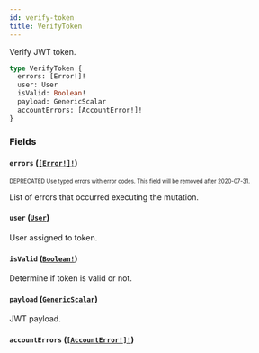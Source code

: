```yaml
---
id: verify-token
title: VerifyToken
---
```


Verify JWT token.

```graphql
type VerifyToken {
  errors: [Error!]!
  user: User
  isValid: Boolean!
  payload: GenericScalar
  accountErrors: [AccountError!]!
}
```

### Fields

#### `errors` ([`[Error!]!`](/api-reference/objects/error.mdx))

<sub><sup><span className="deprecatedTag">DEPRECATED</span> Use typed errors with error codes. This field will be removed after 2020-07-31.</sup></sub>

List of errors that occurred executing the mutation.

#### `user` ([`User`](/api-reference/objects/user.mdx))

User assigned to token.

#### `isValid` ([`Boolean!`](/api-reference/scalars/boolean.mdx))

Determine if token is valid or not.

#### `payload` ([`GenericScalar`](/api-reference/scalars/generic-scalar.mdx))

JWT payload.

#### `accountErrors` ([`[AccountError!]!`](/api-reference/objects/account-error.mdx))
